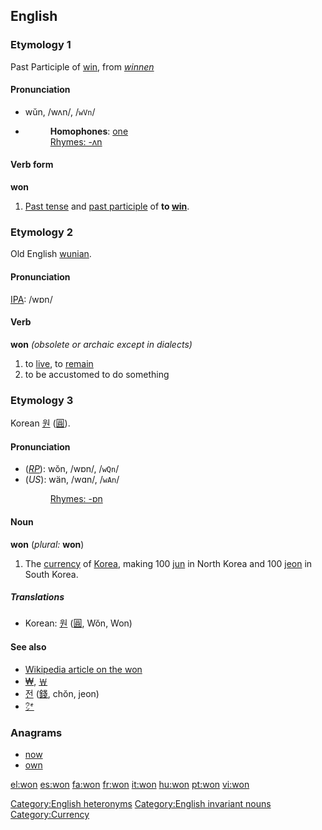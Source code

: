 ==English==

===Etymology 1===
Past Participle of [[win]], from {{OE.}} ''[[winnen]]''

====Pronunciation====
*wŭn, /wʌn/, /<tt>wVn</tt>/
*{{audio|en-us-won.ogg|Audio (US)}}
*:'''Homophones''': [[one]]
*:[[Rhymes:English:-ʌn|Rhymes: -ʌn]]

====Verb form====
'''won'''
# [[Past tense]] and [[past participle]] of '''to [[win]]'''.
<!--do not add translations here; add them to the conjugations of the translations of the infinitive "win"-->

===Etymology 2===
Old English [[wunian]].

====Pronunciation====
[[IPA]]: /wɒn/

====Verb====
'''won''' ''(obsolete or archaic except in dialects)''
# to [[live]], to [[remain]]
# to be accustomed to do something

===Etymology 3===
Korean [[원]] ([[圓]]).

====Pronunciation====
*(''[[RP]]''): wŏn, /wɒn/, /<tt>wQn</tt>/
*(''US''): wän, /wɑn/, /<tt>wAn</tt>/
*:[[Rhymes:English:-ɒn|Rhymes: -ɒn]]

====Noun====
'''won''' (''plural:'' '''won''')<!--note that the plural is the same as the singular-->
# The [[currency]] of [[Korea]], making 100 [[jun]] in North Korea and 100 [[jeon]] in South Korea.

=====Translations=====
*Korean: [[원]] ([[圓]], Wŏn, Won)

====See also====
*[[w:won|Wikipedia article on the won]]
*[[₩]], [[￦]]
*[[전]] ([[錢]], chŏn, jeon)
*[[㌆]]

===Anagrams===
*[[now]]
*[[own]]

[[Category:English heteronyms]]
[[Category:English invariant nouns]]
[[Category:Currency]]

[[el:won]]
[[es:won]]
[[fa:won]]
[[fr:won]]
[[it:won]]
[[hu:won]]
[[pt:won]]
[[vi:won]]